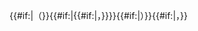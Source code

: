<noinclude>{{Wraps infobox|Jpn}}</noinclude>{{{c|}}}{{#if:{{{c|}}}{{{extra2|}}}|（}}{{jpn|j={{{j|}}}|hg={{{hg|}}}|kyu={{{kyu|}}}|rm={{{rm|}}}|link={{{lead|no}}}|f={{yesno|{{{help|}}}|yes=h}}}}{{#if:{{{extra1|}}}|{{#if:{{{j|}}}{{{hg|}}}{{{kyu|}}}{{{rm|}}}|，}}{{{extra1|}}}}}{{#if:{{{c|}}}{{{extra2|}}}|）}}{{#if:{{{extra2|}}}|，{{{extra2|}}}}}<noinclude>{{Documentation}}</noinclude>